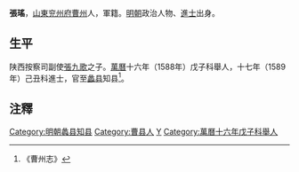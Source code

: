 '''張瑤'''，[[山東|山東]][[兖州府|兖州府]][[曹州|曹州]]人，軍籍。[[明朝|明朝]]政治人物、[[進士|進士]]出身。

==生平==
陕西按察司副使[[張九歌|張九歌]]之子。[[萬曆|萬曆]]十六年（1588年）戊子科舉人，十七年（1589年）己丑科進士，官至[[蠡县|蠡县]]知县<ref>《曹州志》</ref>。

== 注釋 ==
{{reflist}}

{{明朝人物小作品}}
{{萬曆十七年己丑科殿試金榜}}
{{DEFAULTSORT:Zhang张}}
[[Category:明朝蠡县知县|Category:明朝蠡县知县]]
[[Category:曹县人|Category:曹县人]]
[[Category:张姓|Y]]
[[Category:萬曆十六年戊子科舉人|Category:萬曆十六年戊子科舉人]]